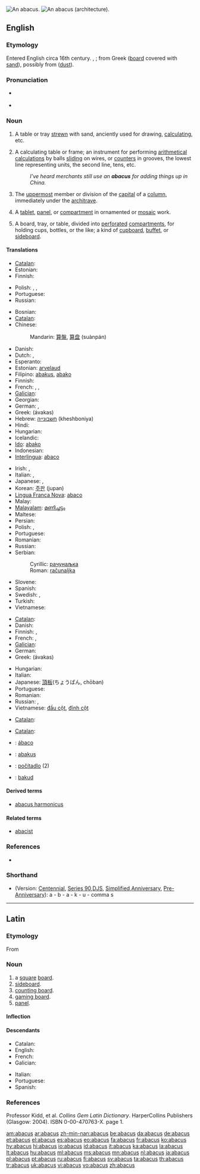 {{wikisource1911Enc|Abacus}}
[[Image:Boulier1.JPG|thumb|An abacus.]]
[[Image:Abacus - architecture (PSF).png|thumb|An abacus (architecture).]]
==English==

===Etymology===
Entered English circa 16th century. {{etyl|la}} {{term|abacus|lang=la}}, {{term|abax|lang=la}}; from Greek {{term|sc=polytonic|ἄβαξ|tr='a`bax}} ([[board]] covered with [[sand]]), possibly from {{etyl|he}} {{term|sc=Hebr|אבק|tr=āvāq}} ([[dust]]).

===Pronunciation===
* {{a|RP}} {{IPA|/ˈæbəkəs/}}
* {{audio|en-us-abacus.ogg|Audio (US)}}

===Noun===
{{en-noun|pl=abacuses|pl2=abaci}} {{i|considered pedantic}}

# {{obsolete}} A table or tray [[strewn]] with sand, anciently used for drawing, [[calculating]], etc.
# A calculating table or frame; an instrument for performing [[arithmetical]] [[calculations]] by balls [[sliding]] on wires, or [[counters]] in grooves, the lowest line representing units, the second line, tens, etc.
#: ''I've heard merchants still use an '''abacus''' for adding things up in China.''
# {{architecture}} The [[uppermost]] member or division of the [[capital]] of a [[column]], immediately under the [[architrave]].
# {{archaic}} A [[tablet]], [[panel]], or [[compartment]] in ornamented or [[mosaic]] work.
# A board, tray, or table, divided into [[perforated]] [[compartments]], for holding cups, bottles, or the like; a kind of [[cupboard]], [[buffet]], or [[sideboard]].

====Translations====
{{trans-top|obsolete: tray of sand for calculating}}
* [[Catalan]]: {{t+|ca|àbac|m}}
* Estonian: {{t+|et|abakus}}
* Finnish: {{t+|fi|abakus}}
{{trans-mid}}
* Polish: {{t+|pl|abakus|m}}, {{t-|pl|abak|m}}, {{t-|pl|liczydło|n}}
* Portuguese: {{t+|pt|ábaco|m}}
* Russian: {{t+|ru|абак|m|tr=abák}}
{{trans-bottom}}

{{trans-top|calculating frame}}
* Bosnian: {{t-|bs|računaljka|f}}
* [[Catalan]]: {{t+|ca|àbac|m}}
* Chinese:
*: Mandarin: [[算盤]], [[算盘]] (suànpán)
* Danish: {{t+|da|kugleramme}}
* Dutch: {{t+|nl|telraam|n}}, {{t+|nl|abacus|m}}
* Esperanto: {{t+|eo|abako|xs=Esperanto}}
* Estonian: [[arvelaud]]
* Filipino: [[abakus]], [[abako]]
* Finnish: {{t-|fi|helmitaulu}}
* French: {{t+|fr|abaque|m}}, {{t+|fr|boulier|m}}, {{t-|fr|boulier compteur|m}}
* [[Galician]]: {{t+|gl|ábaco|m|xs=Galician}}
* Georgian: {{t+|ka|საანგარიშო|sc=Geor|xs=Georgian}}
* German: {{t+|de|Abakus|m}}, {{t-|de|Rechenbrett|n}}
* Greek: {{t+|el|άβακας|m}} (ávakas)
* Hebrew: [[חשבונייה]] (kheshboniya) {{f}}
* Hindi: {{t-|hi|गिनतारा|m|xs=Hindi}}
* Hungarian: {{t+|hu|abakusz}}
* Icelandic: {{t|is|talnagrind|f|s}}
* [[Ido]]: [[abako]]
* Indonesian: {{t-|id|sempoa|xs=Indonesian}}
* [[Interlingua]]: [[abaco#Interlingua|abaco]]
{{trans-mid}}
* Irish: {{t-|ga|abacas|m|xs=Irish}}, {{t|ga|fráma comhairimh|m|xs=Irish}}
* Italian: {{t+|it|abaco|m}},  {{t+|it|pallottoliere|m}}
* Japanese: {{t+|ja|算盤}}, {{t+|ja|そろばん|tr=soroban}}
* Korean: [[주판]] (jupan)
* [[Lingua Franca Nova]]: [[abaco#Lingua Franca Nova|abaco]]
* Malay: {{t+|ms|sempoa|xs=Malay}}
* [[Malayalam]]: [[മണിച്ചട്ടം]]
* Maltese: {{t-|mt|abaku|m|xs=Maltese}}
* Persian: {{t+|fa|چرتکه|tr=chortkeh|xs=Persian}}
* Polish: {{t-|pl|liczydło|n}}, {{t+|pl|abakus|m}}
* Portuguese: {{t+|pt|ábaco|m}}
* Romanian: {{t+|ro|abac|n}}
* Russian: {{t|ru|счёты|mpl|tr=sčóty}}
* Serbian:
*: Cyrillic: [[рачунаљка]] {{f}}
*: Roman: [[računaljka]] {{f}}
* Slovene: {{t+|sl|abak|m}}
* Spanish: {{t+|es|ábaco|m}}
* Swedish: {{t+|sv|kulram|c}}, {{t+|sv|abakus}}
* Turkish: {{t+|tr|abaküs}}
* Vietnamese: {{t+|vi|bàn tính|xs=Vietnamese}}
{{trans-bottom}}

{{trans-top|uppermost member of the capital of a column}}
* [[Catalan]]: {{t+|ca|àbac|m}}
* Danish: {{t+|da|abacus}}
* Finnish: {{t-|fi|katelaatta}}, {{t+|fi|abakus}}
* French: {{t+|fr|abaque|f}}, {{t+|fr|tailloir|m}}
* [[Galician]]: {{t+|gl|ábaco|m|xs=Galician}}
* German: {{t-|de|Kapitelldeckplatte|f}}
* Greek: {{t+|el|άβακας|m}} (ávakas)
{{trans-mid}}
* Hungarian: {{t+|hu|abakusz}}
* Italian: {{t+|it|abaco|m}}
* Japanese: [[頂板]](ちょうばん, chōban)
* Portuguese: {{t+|pt|ábaco|m}}
* Romanian: {{t+|ro|abacă|f}}
* Russian: {{t+|ru|абак|m|tr=abák}}, {{t+|ru|абака|f|tr=abáka}}
* Vietnamese: [[đầu cột]], [[đỉnh cột]]
{{trans-bottom}}

{{trans-top|archaic: tablet/panel/compartment in ornamented mosaic work}}
* [[Catalan]]: {{t+|ca|àbac|m}}
{{trans-mid}}
{{trans-bottom}}

{{trans-top|board for holding cups, etc}}
* [[Catalan]]: {{t+|ca|àbac|m}}
{{trans-mid}}
{{trans-bottom}}

{{checktrans-top}}
* {{ttbc|Galician|[[Galician]]}}: [[ábaco]]
* {{ttbc|Indonesian}}: [[abakus]]
* {{ttbc|Slovak}}: [[počítadlo]] {{n}} (2)
{{trans-mid}}
* {{ttbc|Volapük|[[Volapük]]}}: [[bakud]]
{{trans-bottom}}

====Derived terms====
* [[abacus harmonicus]]

====Related terms====
* [[abacist]]

===References===
* {{R:Webster 1913}}

===Shorthand===
* (Version: [[w:Gregg Shorthand#Centennial Gregg Shorthand|Centennial]], [[w:Gregg _Shorthand#Series 90 Gregg Shorthand|Series 90]],[[w:Gregg Shorthand#Diamond Jubilee Gregg Shorthand|DJS]], [[w:Gregg Shorthand#Simplified Gregg Shorthand|Simplified]],[[w:Gregg Shorthand#Anniversary Gregg Shorthand|Anniversary]], [[w:Gregg Shorthand#Pre-Anniversary Gregg Shorthand|Pre-Anniversary]]): a - b - a - k - u - comma s

----

==Latin==

===Etymology===
From {{etyl|grc|la}} {{term|sc=polytonic|ἄβαξ|tr=abax||board}}

===Noun===
{{la-noun|abacus|abaci|abacī|m|second}}

# a [[square]] [[board]].
# [[sideboard]].
# [[counting board]].
# [[gaming board]].
# [[panel]].

====Inflection====
{{ladecl2}}
{{la-decl-2nd|abac}}

====Descendants====
{{top2}}
* Catalan: {{l|ca|àbac}}
* English: {{l|en|abacus}}
* French: {{l|fr|abaque}}
* Galician: {{l|gl|ábaco}}
{{mid2}}
* Italian: {{l|it|abaco}}
* Portuguese: {{l|pt|ábaco}}
* Spanish: {{l|es|ábaco}}
{{bottom}}

===References===
Professor Kidd, et al. ''Collins Gem Latin Dictionary''. HarperCollins Publishers (Glasgow: 2004). ISBN 0-00-470763-X. page 1.

[[am:abacus]]
[[ar:abacus]]
[[zh-min-nan:abacus]]
[[be:abacus]]
[[da:abacus]]
[[de:abacus]]
[[et:abacus]]
[[el:abacus]]
[[es:abacus]]
[[eo:abacus]]
[[fa:abacus]]
[[fr:abacus]]
[[ko:abacus]]
[[hy:abacus]]
[[hi:abacus]]
[[io:abacus]]
[[id:abacus]]
[[it:abacus]]
[[ka:abacus]]
[[la:abacus]]
[[lt:abacus]]
[[hu:abacus]]
[[ml:abacus]]
[[ms:abacus]]
[[mn:abacus]]
[[nl:abacus]]
[[ja:abacus]]
[[pl:abacus]]
[[pt:abacus]]
[[ru:abacus]]
[[fi:abacus]]
[[sv:abacus]]
[[ta:abacus]]
[[th:abacus]]
[[tr:abacus]]
[[uk:abacus]]
[[vi:abacus]]
[[vo:abacus]]
[[zh:abacus]]